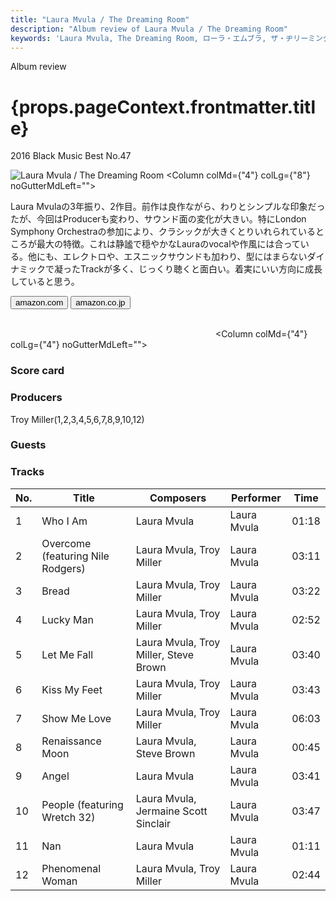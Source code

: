 ```yaml
---
title: "Laura Mvula / The Dreaming Room"
description: "Album review of Laura Mvula / The Dreaming Room"
keywords: 'Laura Mvula, The Dreaming Room, ローラ・エムブラ, ザ・ヂリーミング・ルーム'
---
```




<p className="largeP">Album review</p>
<h1 className="h1--no--margin">{props.pageContext.frontmatter.title}</h1>
<p className="largeP"><Link to="/best50/2016/">2016 Black Music Best No.47</Link></p>

<Row  className="image-card-group">
	<Column colMd={"3"} colLg={"4"} noGutterMdLeft="">
       <ImageCard>

![Laura Mvula / The Dreaming Room](../../images/cd/lauramvula2L.jpg) 
</ImageCard>
	</Column>
	<Column colMd={"4"} colLg={"8"} noGutterMdLeft="">
	<p>
	Laura Mvulaの3年振り、2作目。前作は良作ながら、わりとシンプルな印象だったが、今回はProducerも変わり、サウンド面の変化が大きい。特にLondon Symphony Orchestraの参加により、クラシックが大きくとりいれられているところが最大の特徴。これは静謐で穏やかなLauraのvocalや作風には合っている。他にも、エレクトロや、エスニックサウンドも加わり、型にはまらないダイナミックで凝ったTrackが多く、じっくり聴くと面白い。着実にいい方向に成長していると思う。
	</p>
	<div>
	  <Button className="button-right-mergin"  href="https://amzn.to/2Zr0PYb" kind="primary" size="small" renderIcon={ArrowUpRight24}>
      amazon.com
    </Button>
    <Button className="button-right-mergin"  href="https://amzn.to/3jXPXsC" kind="secondary" size="small" renderIcon={ArrowUpRight24}>
      amazon.co.jp
    </Button>
	</div>
	<a href="https://geo.music.apple.com/us/album/the-dreaming-room/1078304526?mt=1&app=music&ls=1&at=11lcug" style="display:inline-block;overflow:hidden;background:url(https://linkmaker.itunes.apple.com/ja-jp/lockup.svg?releaseDate=2016-06-17&kind=album&bubble=apple_music&style=mono-black) no-repeat;width:180px;height:45px;"></a>
	<a href="https://geo.music.apple.com/us/album/the-dreaming-room/1078304526?app=itunes&at=11lcug" style="display:inline-block;overflow:hidden;background:url(https://linkmaker.itunes.apple.com/ja-jp/badge-lrg.svg?releaseDate=2016-06-17T00:00:00Z&kind=album&bubble=itunes_music) no-repeat;width:140px;height:45px;"></a>
	</Column>
</Row>
<Row >
	<Column colMd={"4"} colLg={"4"} noGutterMdLeft="">
<div>
  <h3>Score card</h3>
	<SliderJS1 value="5" />
  <SliderJS2 value="3" />
	<SliderJS3 value="1" />
  <SliderJS4 value="9" />
</div>
</Column>
<Column colMd={"8"} colLg={"8"} noGutterMdLeft="">
<div>
<h3>Producers</h3>
<p>
Troy Miller(1,2,3,4,5,6,7,8,9,10,12)
</p>
<h3>Guests</h3>
<p>
</p>
</div>
</Column>
</Row>

<h3>Tracks</h3>

| No. |	 Title                            |	 Composers                           	|	 Performer  |	 Time	|
| --- |	--------------------------------- | ------------------------------------- | ----------- | ----- |
|	1	  |	Who I Am                         	| Laura Mvula                          	|	Laura Mvula	|	01:18 |
|	2	  |	Overcome (featuring Nile Rodgers)	| Laura Mvula, Troy Miller             	|	Laura Mvula	|	03:11 |
|	3	  |	Bread                            	| Laura Mvula, Troy Miller             	|	Laura Mvula	|	03:22 |
|	4	  |	Lucky Man                        	| Laura Mvula, Troy Miller             	|	Laura Mvula	|	02:52 |
|	5	  |	Let Me Fall                      	| Laura Mvula, Troy Miller, Steve Brown	|	Laura Mvula	|	03:40 |
|	6	  |	Kiss My Feet                     	| Laura Mvula, Troy Miller             	|	Laura Mvula	|	03:43 |
|	7	  |	Show Me Love                     	| Laura Mvula, Troy Miller             	|	Laura Mvula	|	06:03 |
|	8	  |	Renaissance Moon                 	| Laura Mvula, Steve Brown             	|	Laura Mvula	|	00:45 |
|	9	  |	Angel                            	| Laura Mvula                          	|	Laura Mvula	|	03:41 |
|	10	|	People (featuring Wretch 32)     	| Laura Mvula, Jermaine Scott Sinclair 	|	Laura Mvula	|	03:47 |
|	11	|	Nan                              	| Laura Mvula                          	|	Laura Mvula	|	01:11 |
|	12	|	Phenomenal Woman                 	| Laura Mvula, Troy Miller             	|	Laura Mvula	|	02:44 |
